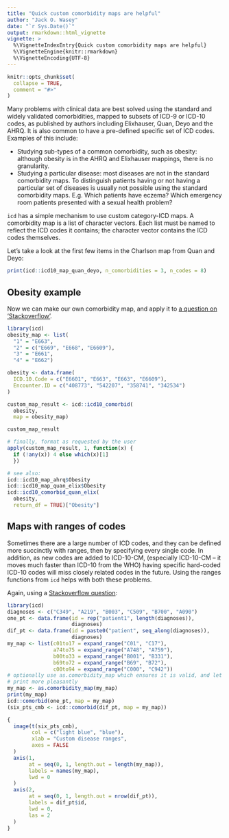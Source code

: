 ```yaml
---
title: "Quick custom comorbidity maps are helpful"
author: "Jack O. Wasey"
date: "`r Sys.Date()`"
output: rmarkdown::html_vignette
vignette: >
  %\VignetteIndexEntry{Quick custom comorbidity maps are helpful}
  %\VignetteEngine{knitr::rmarkdown}
  %\VignetteEncoding{UTF-8}
---
```


```r
knitr::opts_chunk$set(
  collapse = TRUE,
  comment = "#>"
)
```


Many problems with clinical data are best solved using the standard and widely validated comorbidities, mapped to subsets of ICD-9 or ICD-10 codes, as published by authors including Elixhauser, Quan, Deyo and the AHRQ. It is also common to have a pre-defined specific set of ICD codes. Examples of this include:
 
 - Studying sub-types of a common comorbidity, such as obesity: although obesity is in the AHRQ and Elixhauser mappings, there is no granularity.
 - Studying a particular disease: most diseases are not in the standard comorbidity maps. To distinguish patients having or not having a particular set of diseases is usually not possible using the standard comorbidity maps. E.g. Which patients have eczema? Which emergency room patients presented with a sexual health problem?
 
 `icd` has a simple mechanism to use custom category-ICD maps. A comorbidity map is a list of character vectors. Each list must be named to reflect the ICD codes it contains; the character vector contains the ICD codes themselves.
 
 Let's take a look at the first few items in the Charlson map from Quan and Deyo:
```r
print(icd::icd10_map_quan_deyo, n_comorbidities = 3, n_codes = 8)
```

## Obesity example

Now we can make our own comorbidity map, and apply it to [a question on 'Stackoverflow'](https://stackoverflow.com/questions/53954537/creating-categorical-variable-in-r/53954950#53954950).

```r
library(icd)
obesity_map <- list(
  "1" = "E663",
  "2" = c("E669", "E668", "E6609"),
  "3" = "E661",
  "4" = "E662")

obesity <- data.frame(
  ICD.10.Code = c("E6601", "E663", "E663", "E6609"),
  Encounter.ID = c("408773", "542207", "358741", "342534")
)

custom_map_result <- icd::icd10_comorbid(
  obesity,
  map = obesity_map)

custom_map_result

# finally, format as requested by the user
apply(custom_map_result, 1, function(x) {
  if (!any(x)) 4 else which(x)[1]
  })

# see also:
icd::icd10_map_ahrq$Obesity
icd::icd10_map_quan_elix$Obesity
icd::icd10_comorbid_quan_elix(
  obesity,
  return_df = TRUE)["Obesity"]
```
## Maps with ranges of codes

Sometimes there are a large number of ICD codes, and they can be defined more succinctly with ranges, then by specifying every single code. In addition, as new codes are added to ICD-10-CM, (especially ICD-10-CM -- it moves much faster than ICD-10 from the WHO) having specific hard-coded ICD-10 codes will miss closely related codes in the future. Using the ranges functions from `icd` helps with both these problems.

Again, using a [Stackoverflow question](https://stackoverflow.com/questions/54245282/how-to-compare-icd-10-character-string-or-search-whether-a-diagnosis-fall-into-t/54277842#54277842):

```r
library(icd)
diagnoses <- c("C349", "A219", "B003", "C509", "B700", "A090")
one_pt <- data.frame(id = rep("patient1", length(diagnoses)),
                     diagnoses)
dif_pt <- data.frame(id = paste0("patient", seq_along(diagnoses)),
                     diagnoses)
my_map <- list(c01to17 = expand_range("C01", "C17"),
               a74to75 = expand_range("A748", "A759"),
               b00to33 = expand_range("B001", "B331"),
               b69to72 = expand_range("B69", "B72"),
               c00to94 = expand_range("C000", "C942"))
# optionally use as.comorbidity_map which ensures it is valid, and let's it
# print more pleasantly
my_map <- as.comorbidity_map(my_map)
print(my_map)
icd::comorbid(one_pt, map = my_map)
(six_pts_cmb <- icd::comorbid(dif_pt, map = my_map))
```

```r
{
  image(t(six_pts_cmb),
        col = c("light blue", "blue"), 
        xlab = "Custom disease ranges",
        axes = FALSE
  )
  axis(1, 
       at = seq(0, 1, length.out = length(my_map)),
       labels = names(my_map),
       lwd = 0
  )
  axis(2, 
       at = seq(0, 1, length.out = nrow(dif_pt)),
       labels = dif_pt$id,
       lwd = 0,
       las = 2
  )
}
```
